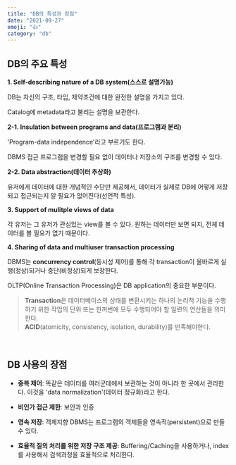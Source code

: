 ```yaml
---
title: "DB의 특성과 장점"
date: "2021-09-27"
emoji: "👍"
category: "db"
---
```

## DB의 주요 특성

**1. Self-describing nature of a DB system(스스로 설명가능)**

DB는 자신의 구조, 타입, 제약조건에 대한 완전한 설명을 가지고 있다.

Catalog에 metadata라고 불리는 설명을 보관한다.

**2-1. Insulation between programs and data(프로그램과 분리)** 

'Program-data independence'라고 부르기도 한다.

DBMS 접근 프로그램을 변경할 필요 없이 데이터나 저장소의 구조를 변경할 수 있다.

**2-2.  Data abstraction(데이터 추상화)**

유저에게 데이터에 대한 개념적인 수단만 제공해서, 데이터가 실제로 DB에 어떻게 저장되고 접근되는지 알 필요가 없어진다(선언적 특성).

**3. Support of mulitple views of data**

각 유저는 그 유저가 관심있는 view를 볼 수 있다. 원하는 데이터만 보면 되지, 전체 데이터를 볼 필요가 없기 때문이다.

**4. Sharing of data and multiuser transaction processing**

DBMS는 **concurrency control**(동시성 제어)를 통해 각 transaction이 올바르게 실행(정상)되거나 중단(비정상)되게 보장한다.

OLTP(Online Transaction Processing)은 DB application의 중요한 부분이다.

> **Transaction**은 데이터베이스의 상태를 변환시키는 하나의 논리적 기능을 수행하기 위한 작업의 단위 또는 한꺼번에 모두 수행되어야 할 일련의 연산들을 의미한다.  
**ACID**(atomicity, consistency, isolation, durability)를 만족해야한다.

<br/>

## DB 사용의 장점
- **중복 제어**: 똑같은 데이터를 여러군데에서 보관하는 것이 아니라 한 곳에서 관리한다. 이것을 'data normalization'(데이터 정규화)라고 한다.

- **비인가 접근 제한**: 보안과 인증

- **영속 저장**: 객체지향 DBMS는 프로그램의 객체들을 영속적(persistent)으로 만들 수 있다.

- **효율적 질의 처리를 위한 저장 구조 제공**: Buffering/Caching을 사용하거나, index를 사용해서 검색과정을 효율적으로 처리한다.